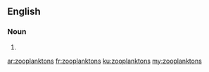 ==English==

===Noun===
{{head|en|plural}}

# {{plural of|zooplankton|lang=en|nocat=1}}

[[ar:zooplanktons]]
[[fr:zooplanktons]]
[[ku:zooplanktons]]
[[my:zooplanktons]]